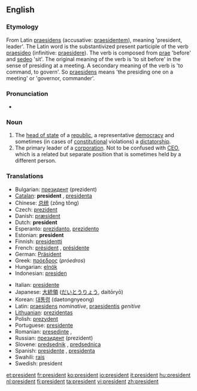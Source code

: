 {{see|président}}
==English==

===Etymology===
From Latin [[praesidens]] (accusative: [[praesidentem]]), meaning 'president, leader'. The Latin word is the substantivized present participle of the verb [[praesideo]] (infinitive: [[praesidere]]).  The verb is composed from [[prae]] 'before' and [[sedeo]] 'sit'. The original meaning of the verb is 'to sit before' in the sense of presiding at a meeting. A secondary meaning of the verb is 'to command, to govern'. So [[praesidens]] means 'the presiding one on a meeting' or 'governor, commander'.

===Pronunciation===
*{{audio|en-us-president.ogg|Audio (US)}}

===Noun===
{{en-noun}}

# The [[head of state]] of a [[republic]], a representative [[democracy]] and sometimes (in cases of [[constitutional]] violations) a [[dictatorship]].
# The primary leader of a [[corporation]].  Not to be confused with [[CEO]], which is a related but separate position that is sometimes held by a different person.

===Translations===
{{top}}
*Bulgarian: [[президент]] (prezident) {{m}}
*[[Catalan]]: '''president''' {{m}}, [[presidenta]] {{f}}
*Chinese: [[总统]] (zǒng tǒng)
*Czech: [[prezident]] {{m}}
*Danish: [[præsident]] {{c}}
*Dutch: '''president''' {{m}}
*Esperanto: [[prezidanto]], [[prezidento]]
*Estonian: '''president''' 
*Finnish: [[presidentti]]
*French: [[président]] {{m}}, [[présidente]] {{f}}
*German: [[Präsident]] {{m}}
*Greek: [[πρόεδρος]] (''próedros'')
*Hungarian: [[elnök]]
*Indonesian: [[presiden]]
{{mid}}
*Italian: [[presidente]] {{m}}
*Japanese: [[大統領]] ([[だいとうりょう]], daitōryō)
*Korean: [[대통령]] (daetongnyeong)
*Latin: [[praesidens]] ''nominative'', [[praesidentis]] ''genitive''
*[[Lithuanian]]: [[prezidentas]] {{m}}
*Polish: [[prezydent]] {{m}}
*Portuguese: [[presidente]] {{m}}
*Romanian: [[preşedinte]] {{m}}, {{f}}
*Russian: [[президент]] (prezident) {{m}}
*Slovene: [[predsednik]] {{m}}, [[predsednica]] {{f}}
*Spanish: [[presidente]] {{m}}, [[presidenta]] {{f}}
*Swahili: [[rais]]
*Swedish: president {{c}}
{{bottom}}

[[et:president]]
[[fr:president]]
[[ko:president]]
[[io:president]]
[[it:president]]
[[hu:president]]
[[nl:president]]
[[fi:president]]
[[ta:president]]
[[vi:president]]
[[zh:president]]